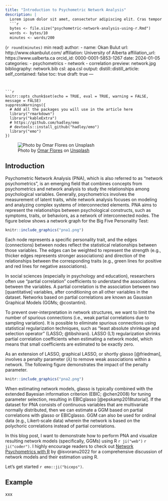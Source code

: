 ```yaml
---
title: "Introduction to Psychometric Network Analysis"
description: |
  Lorem ipsum dolor sit amet, consectetur adipiscing elit. Cras tempor dui nec consequat euismod. Donec commodo ligula vitae ex interdum, nec tempor ex congue. Nam hendrerit id sapien eu posuere. Pellentesque efficitur consectetur laoreet. Nunc molestie dictum sem, et accumsan felis vestibulum maximus. Mauris felis turpis, lacinia sed interdum ornare.
  ```r
  bytes <- file.size("psychometric-network-analysis-using-r.Rmd")
  words <- bytes/10
  minutes <- words/200
  ``` 
  (`r round(minutes)` min read)
author:
  - name: Okan Bulut
    url: http://www.okanbulut.com/
    affiliation: University of Alberta
    affiliation_url: https://www.ualberta.ca
    orcid_id: 0000-0001-5853-1267
date: 2024-01-05
categories:
  - psychometrics
  - network
  - correlation
preview: network.jpg
bibliography: network.bib
csl: apa.csl
output:
  distill::distill_article:
    self_contained: false
    toc: true
draft: true
---
```


```r
knitr::opts_chunk$set(echo = TRUE, eval = TRUE, warning = FALSE, message = FALSE)
suppressWarnings({
  # Add all the packages you will use in the article here
  library("rmarkdown")
  library("kableExtra")
  # https://github.com/hadley/emo
  # devtools::install_github("hadley/emo")
  library("emo")
})
```

![Photo by [Omar Flores](https://unsplash.com/@designedbyflores) on [Unsplash](https://unsplash.com/)](network.jpg)

## Introduction

Psychometric Network Analysis (PNA), which is also referred to as "network psychometrics", is an emerging field that combines concepts from psychometrics and network analysis to study the relationships among psychological variables. Generally, psychometrics involves the measurement of latent traits, while network analysis focuses on modeling and analyzing complex systems of interconnected elements. PNA aims to represent the relationships between psychological constructs, such as symptoms, traits, or behaviors, as a network of interconnected nodes. The figure below shows a network graph for the Big Five Personality Test:

```r
knitr::include_graphics("pna1.png")
```

Each node represents a specific personality trait, and the edges (connections) between nodes reflect the statistical relationships between those variables. The edges can be weighted to represent the strength (e.g., thicker edges represents stronger associations) and direction of the relationships between the corresponding traits (e.g., green lines for positive and red lines for negative associations).

In social sciences (especially in psychology and education), researchers often use "partial correlation" coefficients to understand the associations between the variables. A partial correlation is the association between two [quantitative] variables, after conditioning on all other variables in the dataset. Networks based on partial correlations are known as Gaussian Graphical Models (GGMs; @costantini).

To prevent over-interpretation in network structures, we want to limit the number of spurious connections (i.e., weak partial correlations due to sampling variation). It is possible to eliminate spurious connections using statistical regularization techniques, such as "least absolute shrinkage and selection operator" (LASSO; @tibshirani). LASSO (L1) regularization shrinks partial correlation coefficients when estimating a network model, which means that small coefficients are estimated to be exactly zero. 

As an extension of LASSO, graphical LASSO, or shortly glasso [@friedman], involves a penalty parameter ($\lambda$) to remove weak associations within a network. The following figure demonstrates the impact of the penalty parameter. 

```r
knitr::include_graphics("pna2.png")
```

When estimating network models, glasso is typically combined with the extended Bayesian information criterion (EBIC; @chen2008) for tuning parameter selection, resulting in EBICglasso [@epskamp2018tutorial]. If the dataset for PNA consists of continuous variables that are multivariate normally distributed, then we can estimate a GGM based on partial correlations with glasso or EBICglasso. GGM can also be used for ordinal data (e.g., Likert-scale data) wherein the network is based on the polychoric correlations instead of partial correlations.

In this blog post, I want to demonstrate how to perform PNA and visualize resulting network models (specifically, GGMs) using R `r ji("web")` `r ji("coder")`. I highly encourage readers to check out [Network Psychometrics with R](https://doi.org/10.4324/9781003111238) by @isvoranu2022 for a comprehensive discussion of network models and their estimation using R. 

Let's get started `r emo::ji("biceps")`.

## Example

xxx


